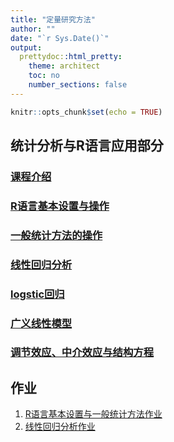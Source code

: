 ```yaml
---
title: "定量研究方法"
author: ""
date: "`r Sys.Date()`"
output: 
  prettydoc::html_pretty:
    theme: architect
    toc: no
    number_sections: false
---
```


```r
knitr::opts_chunk$set(echo = TRUE)
```

## 统计分析与R语言应用部分  
### [课程介绍](./lecture1/introduction.html)
### [R语言基本设置与操作](./lecture2/rintro.html)  
### [一般统计方法的操作](./lecture3/basicstats.html)  
### [线性回归分析](./lecture4/lregress.html)  
### [logstic回归](./lecture5/logitreg.html)  
### [广义线性模型](./lecture6/glm.html)  
### [调节效应、中介效应与结构方程](./lecture7/sem.html)  
  
  
    
  
    
## 作业  
1. [R语言基本设置与一般统计方法作业](./analyr/assignment/assignment1.html)  
1. [线性回归分析作业](./analyr/assignment/assignment2.html)  
